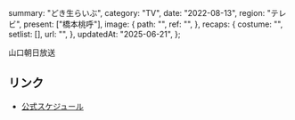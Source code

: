  summary: "どき生らいぶ",
  category: "TV",
  date: "2022-08-13",
  region: "テレビ",
  present: ["橋本桃呼"],
  image: {
    path: "",
    ref: "",
  },
  recaps: {
    costume: "",
    setlist: [],
    url: "",
  },
  updatedAt: "2025-06-21",
};

山口朝日放送

## リンク

- [公式スケジュール](https://takanenonadeshiko.jp/?p=361)
